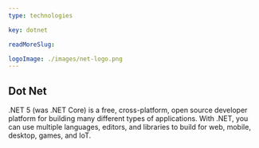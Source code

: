 ---
type: technologies

key: dotnet

readMoreSlug:

logoImage: ./images/net-logo.png
---
## Dot Net
.NET 5 (was .NET Core) is a free, cross-platform, open source developer platform for building many different types of applications. With .NET, you can use multiple languages, editors, and libraries to build for web, mobile, desktop, games, and IoT.
